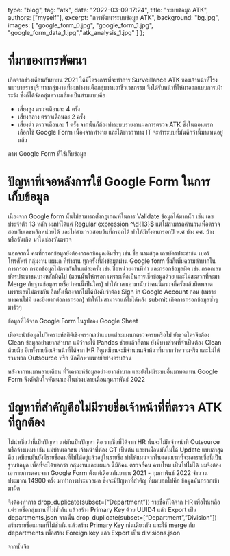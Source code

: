 
  type: "blog",
  tag: "atk",
  date: "2022-03-09 17:24",
  title: "ระบบข้อมูล ATK",
  authors: ["myself"],
  excerpt: "การพัฒนาระบบข้อมูล ATK",
  background: "bg.jpg",
  images: [
    "google_form_0.jpg",
    "google_form_1.jpg",
    "google_form_data_1.jpg","atk_analysis_1.jpg"
  ]
};

# ที่มาของการพัฒนา

เกิดจากช่วงเดือนกันยายน 2021 ได้มีโครงการที่จะทำการ Surveillance ATK ของเจ้าหน้าที่โรงพยาบาลราชบุรี ทางกลุ่มงานที่ผมทำงานคือกลุ่มงานอาชีวเวชกรรม จึงได้รับหน้าที่ให้มาออกแบบการเฝ้าระวัง
ซึ่งก็ได้จัดกลุ่มความเสี่ยงเป็นสามแบบคือ

- เสี่ยงสูง ตรวจเดือนละ 4 ครั้ง
- เสี่ยงกลาง ตรวจเดือนละ 2 ครั้ง
- เสี่ยงต่ำ ตรวจเดือนละ 1 ครั้ง
  จากนั้นก็ต้องทำระบบรายงานผลการตรวจ ATK ซึ่งในตอนแรกเลือกใช้ Google Form เนื่องจากทำง่าย และได้ข่าวว่าทาง IT จะทำระบบที่มันดีกว่านี้มาแทนอยู่แล้ว

<div className="image-container">
  <GatsbyImage
    image={props.images[0].childImageSharp.gatsbyImageData}
    alt="poster"
  />
  <GatsbyImage
    image={props.images[1].childImageSharp.gatsbyImageData}
    alt="poster"
  />
  <div>ภาพ Google Form ที่ใช้เก็บข้อมูล</div>
</div>

# ปัญหาที่เจอหลังการใช้ Google Form ในการเก็บข้อมูล

เนื่องจาก Google form นั้นไม่สามารถตั้งกฎเกณฑ์ในการ Validate ข้อมูลได้มากนัก เช่น เลขประจำตัว 13 หลัก ผมทำได้แค่ Regular expression ^\d{13}$ แต่ไม่สามารถคำนวนเพื่อตรวจสอบกับเลขหลักหน่วยได้ และไม่สามารถสอบวันที่กรอกได้ ทำให้มีทั้งคนกรอกปี พ.ศ บ้าง คศ. บ้าง หรือวันเกิด มาในช่องวันตรวจ

นอกจากนี้ คนที่กรอกข้อมูลยังต้องกรอกข้อมูลเดิมซ้ำๆ เช่น ชื่อ นามสกุล เลขบัตรประชาชน เบอร์โทรศัพท์ กลุ่มงาน แผนก ที่ทำงาน ทุกครั้งที่ส่งข้อมูลผ่าน Google form ซึ่งก็เพิ่มความลำบากในการกรอก กรอกข้อมูลไม่ตรงกันในแต่ละครั้ง เช่น ชื่อหน่วยงานที่ทำ และกรอกข้อมูลผิด เช่น กรอกเลขบัตรประชาชนบางหลักผิดไป (ตอนนั้นให้กรอก เพราะเพื่อเป็นการเช็คข้อมูลด้วย และไม่สะดวกที่จะมา Merge กับฐานข้อมูลรายชื่อว่าคนนี้เป็นใคร) ทำให้เวลาเอามานับว่าคนนี้ตรวจกี่ครั้งแล้วผิดพลาด เพราะเลขไม่ตรงกัน อีกทั้งเนื่องจากไม่ได้บังคับว่าต้อง Sign in Google Account ก่อน (เพราะบางคนไม่มี และยิ่งยากต่อการกรอก) ทำให้ไม่สามารถแก้ไขได้หลัง submit เกิดการกรอกข้อมูลซ้ำๆ มารัวๆ

<div className="image-container">
  <GatsbyImage
    image={props.images[2].childImageSharp.gatsbyImageData}
    alt="poster"
  />
  <div>ข้อมูลที่ได้จาก Google Form ในรูปของ Google Sheet</div>
</div>

เมื่อจะนำข้อมูลไปวิเคราะห์สถิติเชิงพรรณาว่าแบบแต่ละแผนกตรวจครบหรือไม่ ยังขาดใครจึงต้อง Clean ข้อมูลอย่างยากลำบาก แม้ว่าจะใช้ Pandas ช่วยแล้วก็ตาม ยังมีบางส่วนที่จำเป็นต้อง Clean ด้วยมือ อีกทั้งรายชื่อเจ้าหน้าที่ได้จาก HR ก็ดูเหมือนจะมีจำนวนเจ้าห้นาที่มากกว่าความจริง และไม่ได้รวมพวก Outsource หรือ นักศึกษาแพทย์อย่างครบถ้วน

หลังจากทนมาหลายเดือน ที่วิเคราะห์ข้อมูลอย่างยากลำบาก และยังไม่มีระบบอื่นมาทดแทน Google Form จึงตัดสินใจพัฒนาเองในช่วงปลายเดือนกุมภาพันธ์ 2022

# ปํญหาที่สำคัญคือไม่มีรายชื่อเจ้าหน้าที่ที่ตรวจ ATK ที่ถูกต้อง

ไม่น่าเชื่อว่านี้เป็นปัญหา แต่มันเป็นปัญหา คือ รายชื่อที่ได้จาก HR นั้นจะไม่มีเจ้าหน้าที่ Outsource หรือจ้างเหมา เช่น แม่บ้านเอกชน เจ้าหน้าที่ห้อง CT เป็นต้น และเหมือนมันไม่ได้ Update แบบล่าสุดคือ เหมือนมันยังมีรายชื่อคนที่ไม่ได้อยู่แล้วอยู่ในรายชื่อ ทำให้แผนจากในตอนแรกที่จะเอารายชื่อนี้เป็นฐานข้อมูล เพื่อที่จะได้บอกว่า กลุ่มงานและแผนก นี้มีกี่คน ตรวจกี่คน ครบไหม เป็นไปไม่ได้ ผมจึงต้องเอารายการตอบจาก Google Form ตั้งแต่เดือนกันยายน 2021 - กุมภาพันธ์ 2022 จำนวนประมาณ 14900 ครั้ง มาทำการประมวลผล ซึ่งจะมีปัญหาที่สำคัญ ที่ผมบอกไปคือ ข้อมูลมันกรอกเข้ามาผิด

จึงต้องทำการ drop_duplicate(subset=[“Department”]) รายชื่อที่ได้จาก HR เพื่อให้เหลือแต่รายชื่อกลุ่มงานที่ไม่ซ้ำกัน แล้วสร้าง Primary Key ด้วย UUID4 แล้ว Export เป็น departments.json จากนั้น drop_duplicate(subset=[“Department”,”Division”]) สร้างรายชื่อแผนกที่ไม่ซ้ำกัน แล้วสร้าง Primary Key เช่นเดียวกัน และใช้ merge กับ departments เพื่อสร้าง Foreign key แล้ว Export เป็น divisions.json

<div className="image-container">
  <GatsbyImage
    image={props.images[5].childImageSharp.gatsbyImageData}
    alt="poster"
  />
</div>

จากนั้นจึง 